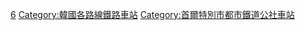 [[Category:首爾地鐵車站|6]]
[[Category:韓國各路線鐵路車站|Category:韓國各路線鐵路車站]]
[[Category:首爾特別市都市鐵道公社車站|Category:首爾特別市都市鐵道公社車站]]